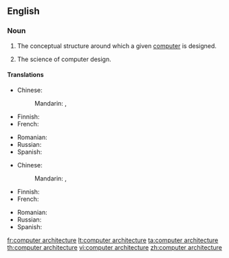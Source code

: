 ==English==

===Noun===
{{en-noun|~}}

# {{lb|en|computer hardware}} The conceptual structure around which a given [[computer]] is designed.
# {{lb|en|computer hardware}} The science of computer design.

====Translations====
{{trans-top|conceptual structure}}
* Chinese:
*: Mandarin: {{t|cmn|計算機系統結構}}, {{t|cmn|计算机系统结构|tr=jìsuànjī xìtǒng jiégòu}}
* Finnish: {{t|fi|tietokonearkkitehtuuri}}
* French: {{t+|fr|architecture des ordinateurs|f}}
{{trans-mid}}
* Romanian: {{t|ro|arhitectură de calculator}}
* Russian: {{t-needed|ru}}
* Spanish: {{t-needed|es}}
{{trans-bottom}}

{{trans-top|science}}
* Chinese:
*: Mandarin: {{t|cmn|計算機系統結構}}, {{t|cmn|计算机系统结构|tr=jìsuànjī xìtǒngjiégòu}}
* Finnish: {{t|fi|tietokonearkkitehtuuri}}
* French: {{t+|fr|architecture des ordinateurs|f}}
{{trans-mid}}
* Romanian: {{t-needed|ro}}
* Russian: {{t-needed|ru}}
* Spanish: {{t-needed|es}}
{{trans-bottom}}

[[fr:computer architecture]]
[[lt:computer architecture]]
[[ta:computer architecture]]
[[th:computer architecture]]
[[vi:computer architecture]]
[[zh:computer architecture]]